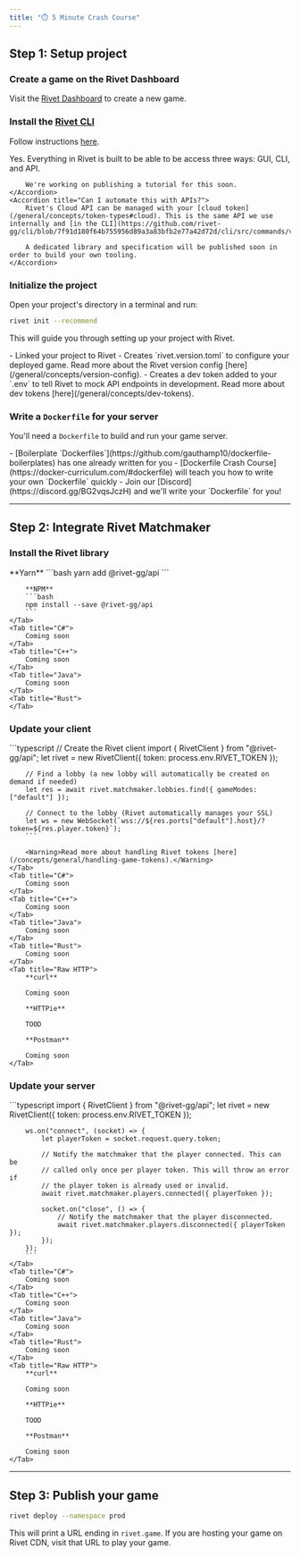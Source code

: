 ```yaml
---
title: "⏱️ 5 Minute Crash Course"
---
```


<Snippet file="beta-signup.mdx" />

## Step 1: Setup project

### Create a game on the Rivet Dashboard

Visit the [Rivet Dashboard](https://hub.rivet.gg/developer/dashboard) to create a new game.

### Install the [Rivet CLI](https://github.com/rivet-gg/cli)

Follow instructions [here](https://github.com/rivet-gg/cli#installing).

<AccordionGroup>
	<Accordion title="Can I do this with just a GUI?">
		Yes. Everything in Rivet is built to be able to be access three ways: GUI, CLI, and API.

		We're working on publishing a tutorial for this soon.
	</Accordion>
	<Accordion title="Can I automate this with APIs?">
		Rivet's Cloud API can be managed with your [cloud token](/general/concepts/token-types#cloud). This is the same API we use internally and [in the CLI](https://github.com/rivet-gg/cli/blob/7f91d180f64b755956d89a3a83bfb2e77a42d72d/cli/src/commands/version.rs#L368).

		A dedicated library and specification will be published soon in order to build your own tooling.
	</Accordion>
</AccordionGroup>

### Initialize the project

Open your project's directory in a terminal and run:

```bash
rivet init --recommend
```

This will guide you through setting up your project with Rivet.

<Accordion title="What does this do?">
    - Linked your project to Rivet
	- Creates `rivet.version.toml` to configure your deployed game. Read more about the Rivet version config [here](/general/concepts/version-config).
	- Creates a dev token added to your `.env` to tell Rivet to mock API endpoints in development. Read more about dev tokens [here](/general/concepts/dev-tokens).
</Accordion>

### Write a `Dockerfile` for your server

You'll need a `Dockerfile` to build and run your game server.

<Accordion title="Unfamiliar with Dockerfiles?">
	- [Boilerplate `Dockerfiles`](https://github.com/gauthamp10/dockerfile-boilerplates) has one already written for you
	- [Dockerfile Crash Course](https://docker-curriculum.com/#dockerfile) will teach you how to write your own `Dockerfile` quickly
	- Join our [Discord](https://discord.gg/BG2vqsJczH) and we'll write your `Dockerfile` for you!
</Accordion>

---

## Step 2: Integrate Rivet Matchmaker

### Install the Rivet library

<Tabs>
	<Tab title="TypeScript">
		**Yarn**
		```bash
		yarn add @rivet-gg/api
		```

		**NPM**
		```bash
		npm install --save @rivet-gg/api
		```
	</Tab>
	<Tab title="C#">
		Coming soon
	</Tab>
	<Tab title="C++">
		Coming soon
	</Tab>
	<Tab title="Java">
		Coming soon
	</Tab>
	<Tab title="Rust">
	</Tab>
</Tabs>

### Update your client

<Tabs>
	<Tab title="TypeScript">
		```typescript
		// Create the Rivet client
		import { RivetClient } from "@rivet-gg/api";
		let rivet = new RivetClient({ token: process.env.RIVET_TOKEN });

		// Find a lobby (a new lobby will automatically be created on demand if needed)
		let res = await rivet.matchmaker.lobbies.find({ gameModes: ["default"] });

		// Connect to the lobby (Rivet automatically manages your SSL)
		let ws = new WebSocket(`wss://${res.ports["default"].host}/?token=${res.player.token}`);
		```

		<Warning>Read more about handling Rivet tokens [here](/concepts/general/handling-game-tokens).</Warning>
	</Tab>
	<Tab title="C#">
		Coming soon
	</Tab>
	<Tab title="C++">
		Coming soon
	</Tab>
	<Tab title="Java">
		Coming soon
	</Tab>
	<Tab title="Rust">
		Coming soon
	</Tab>
	<Tab title="Raw HTTP">
		**curl**

		Coming soon

		**HTTPie**

		TOOD

		**Postman**

		Coming soon
	</Tab>
</Tabs>

### Update your server

<Tabs>
	<Tab title="TypeScript">
		```typescript
		import { RivetClient } from "@rivet-gg/api";
		let rivet = new RivetClient({ token: process.env.RIVET_TOKEN });

		ws.on("connect", (socket) => {
			let playerToken = socket.request.query.token;
			
			// Notify the matchmaker that the player connected. This can be
			// called only once per player token. This will throw an error if
			// the player token is already used or invalid.
			await rivet.matchmaker.players.connected({ playerToken });

			socket.on("close", () => {
				// Notify the matchmaker that the player disconnected.
				await rivet.matchmaker.players.disconnected({ playerToken });
			});
		});
		```
	</Tab>
	<Tab title="C#">
		Coming soon
	</Tab>
	<Tab title="C++">
		Coming soon
	</Tab>
	<Tab title="Java">
		Coming soon
	</Tab>
	<Tab title="Rust">
		Coming soon
	</Tab>
	<Tab title="Raw HTTP">
		**curl**

		Coming soon

		**HTTPie**

		TOOD

		**Postman**

		Coming soon
	</Tab>
</Tabs>

---

## Step 3: Publish your game

```bash
rivet deploy --namespace prod
```

This will print a URL ending in `rivet.game`. If you are hosting your game on Rivet CDN, visit that URL to play your game.

